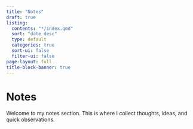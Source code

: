 ```yaml
---
title: "Notes"
draft: true
listing:
  contents: "*/index.qmd"
  sort: "date desc"
  type: default
  categories: true
  sort-ui: false
  filter-ui: false
page-layout: full
title-block-banner: true
---
```


# Notes

Welcome to my notes section. This is where I collect thoughts, ideas, and quick observations.

